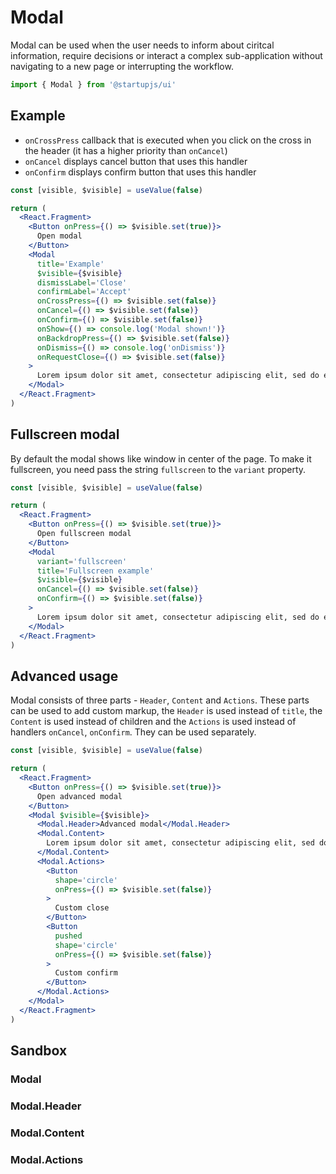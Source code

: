 
# Modal

Modal can be used when the user needs to inform about ciritcal information, require decisions or interact a complex sub-application without navigating to a new page or interrupting the workflow.

```jsx
import { Modal } from '@startupjs/ui'
```

## Example

- `onCrossPress` callback that is executed when you click on the cross in the header (it has a higher priority than `onCancel`)
- `onCancel` displays cancel button that uses this handler
- `onConfirm` displays confirm button that uses this handler

```jsx example
const [visible, $visible] = useValue(false)

return (
  <React.Fragment>
    <Button onPress={() => $visible.set(true)}>
      Open modal
    </Button>
    <Modal
      title='Example'
      $visible={$visible}
      dismissLabel='Close'
      confirmLabel='Accept'
      onCrossPress={() => $visible.set(false)}
      onCancel={() => $visible.set(false)}
      onConfirm={() => $visible.set(false)}
      onShow={() => console.log('Modal shown!')}
      onBackdropPress={() => $visible.set(false)}
      onDismiss={() => console.log('onDismiss')}
      onRequestClose={() => $visible.set(false)}
    >
      Lorem ipsum dolor sit amet, consectetur adipiscing elit, sed do eiusmod tempor incididunt ut labore et dolore magna aliqua. Ut enim ad minim veniam, quis nostrud exercitation ullamco laboris nisi ut aliquip ex ea commodo consequat. Duis aute irure dolor in reprehenderit.
    </Modal>
  </React.Fragment>
)
```

## Fullscreen modal

By default the modal shows like window in center of the page. To make it fullscreen, you need pass the string `fullscreen` to the `variant` property.

```jsx example
const [visible, $visible] = useValue(false)

return (
  <React.Fragment>
    <Button onPress={() => $visible.set(true)}>
      Open fullscreen modal
    </Button>
    <Modal
      variant='fullscreen'
      title='Fullscreen example'
      $visible={$visible}
      onCancel={() => $visible.set(false)}
      onConfirm={() => $visible.set(false)}
    >
      Lorem ipsum dolor sit amet, consectetur adipiscing elit, sed do eiusmod tempor incididunt ut labore et dolore magna aliqua. Ut enim ad minim veniam, quis nostrud exercitation ullamco laboris nisi ut aliquip ex ea commodo consequat. Duis aute irure dolor in reprehenderit.
    </Modal>
  </React.Fragment>
)
```

## Advanced usage

Modal consists of three parts - `Header`, `Content` and `Actions`. These parts can be used to add custom markup, the `Header` is used instead of `title`, the `Content` is used instead of children and the `Actions` is used instead of handlers `onCancel`, `onConfirm`. They can be used separately.

```jsx example
const [visible, $visible] = useValue(false)

return (
  <React.Fragment>
    <Button onPress={() => $visible.set(true)}>
      Open advanced modal
    </Button>
    <Modal $visible={$visible}>
      <Modal.Header>Advanced modal</Modal.Header>
      <Modal.Content>
        Lorem ipsum dolor sit amet, consectetur adipiscing elit, sed do eiusmod tempor incididunt ut labore et dolore magna aliqua. Ut enim ad minim veniam, quis nostrud exercitation ullamco laboris nisi ut aliquip ex ea commodo consequat. Duis aute irure dolor in reprehenderit.
      </Modal.Content>
      <Modal.Actions>
        <Button
          shape='circle'
          onPress={() => $visible.set(false)}
        >
          Custom close
        </Button>
        <Button
          pushed
          shape='circle'
          onPress={() => $visible.set(false)}
        >
          Custom confirm
        </Button>
      </Modal.Actions>
    </Modal>
  </React.Fragment>
)
```

## Sandbox

### Modal

<Sandbox Component={Modal} />

### Modal.Header

<Sandbox Component={Modal.Header} />

### Modal.Content

<Sandbox Component={Modal.Content} />

### Modal.Actions

<Sandbox Component={Modal.Actions} />
